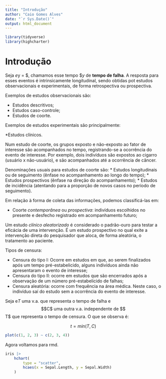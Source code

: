 ```yaml
---
title: "Introdução"
author: "Caio Gomes Alves"
date: "`r Sys.Date()`"
output: html_document
---
```


```r
library(tidyverse)
library(highcharter)
```

# Introdução

Seja $e$y = \text{tempo até o evento de interesse}$, chamamos esse tempo $$y$ de **tempo de falha**. A resposta para esses eventos é intrinsicamente longitudinal, sendo obtidas pot estudos observacionais e experimentais, de forma retrospectiva ou prospectiva.

Exemplos de estudos observacionais são:

* Estudos descritivos;
* Estudos caso-controle;
* Estudos de coorte.

Exemplos de estudos experimentais são principalmente:

*Estudos clínicos.

Num estudo de coorte, os grupos exposto e não-exposto ao fator de interesse são acompanhados no tempo, registrando-se a ocorrência do evento de interesse. Por exemplo, dois indivíduos são expostos ao cigarro (usuário x não-usuário), e são acompanhados até a ocorrência de câncer.

Denominações usuais para estudos de coorte são:
* Estudos longitudinais ou de seguimento (ênfase no acompanhamento ao longo do tempo);
* Estudos prospectivos (ênfase na direção do acompanhamento);
* Estudos de incidência (atentando para a proporção de novos casos no período de seguimento).

Em relação à forma de coleta das informações, podemos classificá-las em:

* Coorte *contemporânea* ou *prospectiva*: indivíduos escolhidos no presente e desfecho registrado em acompanhamento futuro;

Um estudo *clínico aleatorizado* é considerado o padrão-ouro para testar a eficácia de uma intervenção. É um estudo prospectivo no qual exite a intervenção direta do pesquisador que aloca, de forma aleatória, o tratamento ao paciente.

Tipos de censura:

* Censura do tipo I: Ocorre em estudos em que, ao serem finalizados após um tempo pré-estabelicido, alguns indivíduos ainda não apresentaram o evento de interesse;
* Censura do tipo II: ocorre em estudos que são encerrados após a observação de um número pré-estabelicido de falhas;
* Censura aleatória: ocorre com frequência na área médica. Neste caso, o indivíduo saí do estudo sem a ocorrência do evento de interesse.

Seja e$T$ uma v.a. que representa o tempo de falha e $$C$ uma outra v.a. independente de $$T$ que representa o tempo de censura. O que se observa é:

$$
t = min(T,C)
$$

```r
plot(c(1, 2, 3) ~ c(2, 3, 4))
```

Agora voltamos para rmd.

```r
iris |>
    hchart(
        type = "scatter",
        hcaes(x = Sepal.Length, y = Sepal.Width)
    )
```
